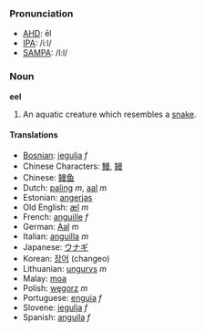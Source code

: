 ===Pronunciation===
*[[w:AHD|AHD]]: ēl
*[[w:IPA|IPA]]: /iːl/
*[[w:SAMPA|SAMPA]]: /I:l/
===Noun===
'''eel'''
#An aquatic creature which resembles a [[snake]].
====Translations====
*[[Bosnian]]: [[jegulja]] ''f''
*Chinese Characters: [[鰻]], [[鳗]]
*Chinese: [[鳗鱼]]
*Dutch: [[paling]] ''m'', [[aal]] ''m''
*Estonian: [[angerjas]]
*Old English: [[æl]] ''m''
*French: [[anguille]] ''f''
*German: [[Aal]] ''m''
*Italian: [[anguilla]] ''m''
*Japanese: [[ウナギ]]
*Korean: [[장어]] (changeo)
*Lithuanian: [[ungurys]] ''m''
*Malay: [[moa]]
*Polish: [[węgorz]] ''m''
*Portuguese: [[enguia]] ''f''
*Slovene: [[jegulja]] ''f''
*Spanish: [[anguila]] ''f''